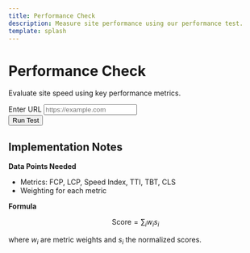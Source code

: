 ```yaml
---
title: Performance Check
description: Measure site performance using our performance test.
template: splash
---
```


<div id="perf-root" class="container my-4">
  <div class="row justify-content-center">
    <div class="col-lg-8">
      <div class="text-center mb-4">
        <h1>Performance Check</h1>
        <p>Evaluate site speed using key performance metrics.</p>
      </div>
      <form id="perf-form" class="row gy-2 gx-3 align-items-end mb-3">
        <div class="col-md-8">
          <label for="perf-url" class="form-label">Enter URL</label>
          <input type="url" id="perf-url" name="url" placeholder="https://example.com" class="form-control" />
        </div>
        <div class="col-auto">
          <button type="submit" class="btn btn-primary mt-3">Run Test</button>
        </div>
      </form>
      <div id="perf-results"></div>
    </div>
  </div>
</div>

<script type="module" src="/js/performance-check.js" defer></script>

## Implementation Notes

**Data Points Needed**

- Metrics: FCP, LCP, Speed Index, TTI, TBT, CLS
- Weighting for each metric

**Formula**

$$
\text{Score} = \sum_i w_i s_i
$$

where $w_i$ are metric weights and $s_i$ the normalized scores.
